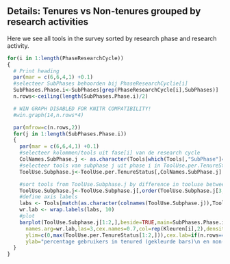 ## Details: Tenures vs Non-tenures grouped by research activities

Here we see all tools in the survey sorted by research phase and research activity.

```r
for(i in 1:length(PhaseResearchCycle))
{
  # Print heading
  par(mar = c(6,6,4,1) +0.1)
  #selecteer SubPhases behoorden bij PhaseResearchCyclie[i]
  SubPhases.Phase.i<-SubPhases[grep(PhaseResearchCycle[i],SubPhases)]
  n.rows<-ceiling(length(SubPhases.Phase.i)/2)

  # WIN GRAPH DISABLED FOR KNITR COMPATIBILITY!
  #win.graph(14,n.rows*4)

  par(mfrow=c(n.rows,2))
  for(j in 1:length(SubPhases.Phase.i))
  {
    par(mar = c(6,6,4,1) +0.1)
    #selecteer kolommen/tools uit fase[i] van de research cycle
    ColNames.SubPhase.j <- as.character(Tools[which(Tools[,"SubPhase"]==SubPhases.Phase.i[j]),"Variable.name"])
    #selecteer tools van subphase j uit phase i in ToolUse.per.TenureStatus
    ToolUse.Subphase.j<-ToolUse.per.TenureStatus[,ColNames.SubPhase.j]

    #sort tools from ToolUse.Subphase.j by difference in tooluse between tenure-groups
    ToolUse.Subphase.j<-ToolUse.Subphase.j[,order(ToolUse.Subphase.j[3,])]
    #define axis labels
    labs <- Tools[match(as.character(colnames(ToolUse.Subphase.j)),Tools[,"Variable.name"]),"Tool.name"]
    wr.lab <- wrap.labels(labs, 10)
    #plot
    barplot(ToolUse.Subphase.j[1:2,],beside=TRUE,main=SubPhases.Phase.i[j],
      names.arg=wr.lab,las=3,cex.names=0.7,col=rep(Kleuren[i],2),density=c(20,1000),
      ylim=c(0,max(ToolUse.per.TenureStatus[1:2,])),cex.lab=if(n.rows==1){0.8},
      ylab="percentage gebruikers in tenured (gekleurde bars)\n en non-tenured (open bars) groep")
  }
}
```
